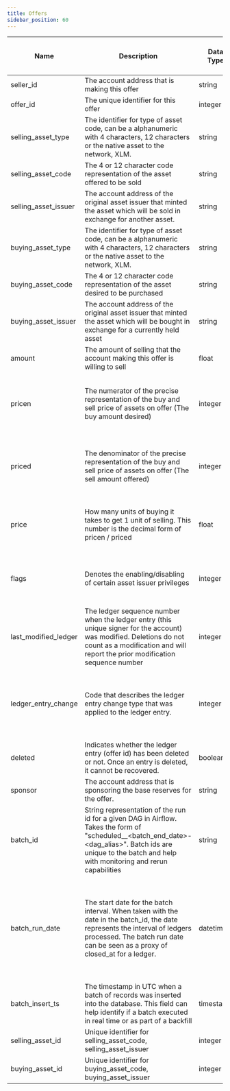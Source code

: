 ```yaml
---
title: Offers
sidebar_position: 60
---
```


| Name | Description | Data Type | Domain Values | Primary Key? | Natural Key? | Partition or Cluster Field? | Required? | Notes |
| --- | --- | --- | --- | --- | --- | --- | --- | --- |
| seller_id | The account address that is making this offer | string |  |  |  |  | Yes |  |
| offer_id | The unique identifier for this offer | integer |  |  |  |  | Yes |  |
| selling_asset_type | The identifier for type of asset code, can be a alphanumeric with 4 characters, 12 characters or the native asset to the network, XLM. | string | credit_alphanum4 credit_alphanum12 native |  |  |  | Yes |  |
| selling_asset_code | The 4 or 12 character code representation of the asset offered to be sold | string |  |  |  |  | No |  |
| selling_asset_issuer | The account address of the original asset issuer that minted the asset which will be sold in exchange for another asset. | string |  |  |  |  | No |  |
| buying_asset_type | The identifier for type of asset code, can be a alphanumeric with 4 characters, 12 characters or the native asset to the network, XLM. | string | credit_alphanum4 credit_alphanum12 native |  |  |  | Yes |  |
| buying_asset_code | The 4 or 12 character code representation of the asset desired to be purchased | string |  |  |  |  | No |  |
| buying_asset_issuer | The account address of the original asset issuer that minted the asset which will be bought in exchange for a currently held asset | string |  |  |  |  | No |  |
| amount | The amount of selling that the account making this offer is willing to sell | float |  |  |  |  | Yes |  |
| pricen | The numerator of the precise representation of the buy and sell price of assets on offer (The buy amount desired) | integer |  |  |  |  | Yes | If an offer wants to sell 10 XLM in exchange for 1 USD, the numerator will be 1. |
| priced | The denominator of the precise representation of the buy and sell price of assets on offer (The sell amount offered) | integer |  |  |  |  | Yes | If an offer wants to sell 10 XLM in exchange for 1 USD, the denominator will be 10. |
| price | How many units of buying it takes to get 1 unit of selling. This number is the decimal form of pricen / priced | float |  |  |  |  | Yes | If an offer wants to sell 10 XLM in exchange for 1 USD, the price will be 0.1 |
| flags | Denotes the enabling/disabling of certain asset issuer privileges | integer | 0 - None, Default 1 - Passive (offer with this flag will not act on and take a reverse offer of equal price) |  |  |  | Yes |  |
| last_modified_ledger | The ledger sequence number when the ledger entry (this unique signer for the account) was modified. Deletions do not count as a modification and will report the prior modification sequence number | integer |  |  | Yes | cluster | Yes |  |
| ledger_entry_change | Code that describes the ledger entry change type that was applied to the ledger entry. | integer | 0 - Ledger Entry Created 1 - Ledger Entry Updated 2 - Ledger Entry Deleted 3 - Ledger Entry State (value of the entry) |  | Yes |  | Yes | Valid entry change types are 0, 1, and 2 for ledger entries of type \`offers\`. |
| deleted | Indicates whether the ledger entry (offer id) has been deleted or not. Once an entry is deleted, it cannot be recovered. | boolean |  |  |  |  | Yes |  |
| sponsor | The account address that is sponsoring the base reserves for the offer. | string |  |  |  |  | No |  |
| batch_id | String representation of the run id for a given DAG in Airflow. Takes the form of "scheduled\_\_<batch_end_date>-<dag_alias>". Batch ids are unique to the batch and help with monitoring and rerun capabilities | string |  |  |  |  | Yes |  |
| batch_run_date | The start date for the batch interval. When taken with the date in the batch_id, the date represents the interval of ledgers processed. The batch run date can be seen as a proxy of closed_at for a ledger. | datetime |  |  |  | MONTH partition | Yes | The table is partitioned on batch_run_date. It is recommended to always include the batch_run_date in the filter if possible to help reduce query cost. |
| batch_insert_ts | The timestamp in UTC when a batch of records was inserted into the database. This field can help identify if a batch executed in real time or as part of a backfill | timestamp |  |  |  |  | Yes |  |
| selling_asset_id | Unique identifier for selling_asset_code, selling_asset_issuer | integer |  |  |  | cluster | No |  |
| buying_asset_id | Unique identifier for buying_asset_code, buying_asset_issuer | integer |  |  |  | cluster | No |  |
